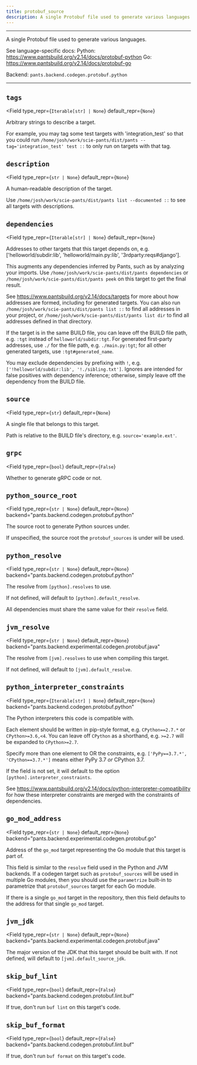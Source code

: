 ```yaml
---
title: protobuf_source
description: A single Protobuf file used to generate various languages.
---
```



---

A single Protobuf file used to generate various languages.

See language-specific docs:
Python: https://www.pantsbuild.org/v2.14/docs/protobuf-python
Go: https://www.pantsbuild.org/v2.14/docs/protobuf-go

Backend: <span className="color--primary">`pants.backend.codegen.protobuf.python`</span>

---

<span className={styles.options}>

## `tags`

<Field
    type_repr={`Iterable[str] | None`}
    default_repr={`None`}
>

Arbitrary strings to describe a target.

For example, you may tag some test targets with &#x27;integration_test&#x27; so that you could run `/home/josh/work/scie-pants/dist/pants --tag='integration_test' test ::` to only run on targets with that tag.

</Field>

## `description`

<Field
    type_repr={`str | None`}
    default_repr={`None`}
>

A human-readable description of the target.

Use `/home/josh/work/scie-pants/dist/pants list --documented ::` to see all targets with descriptions.

</Field>

## `dependencies`

<Field
    type_repr={`Iterable[str] | None`}
    default_repr={`None`}
>

Addresses to other targets that this target depends on, e.g. [&#x27;helloworld/subdir:lib&#x27;, &#x27;helloworld/main.py:lib&#x27;, &#x27;3rdparty:reqs#django&#x27;].

This augments any dependencies inferred by Pants, such as by analyzing your imports. Use `/home/josh/work/scie-pants/dist/pants dependencies` or `/home/josh/work/scie-pants/dist/pants peek` on this target to get the final result.

See https://www.pantsbuild.org/v2.14/docs/targets for more about how addresses are formed, including for generated targets. You can also run `/home/josh/work/scie-pants/dist/pants list ::` to find all addresses in your project, or `/home/josh/work/scie-pants/dist/pants list dir` to find all addresses defined in that directory.

If the target is in the same BUILD file, you can leave off the BUILD file path, e.g. `:tgt` instead of `helloworld/subdir:tgt`. For generated first-party addresses, use `./` for the file path, e.g. `./main.py:tgt`; for all other generated targets, use `:tgt#generated_name`.

You may exclude dependencies by prefixing with `!`, e.g. `['!helloworld/subdir:lib', '!./sibling.txt']`. Ignores are intended for false positives with dependency inference; otherwise, simply leave off the dependency from the BUILD file.

</Field>

## `source`

<Field
    type_repr={`str`}
    default_repr={`None`}
>

A single file that belongs to this target.

Path is relative to the BUILD file&#x27;s directory, e.g. `source='example.ext'`.

</Field>

## `grpc`

<Field
    type_repr={`bool`}
    default_repr={`False`}
>

Whether to generate gRPC code or not.

</Field>

## `python_source_root`

<Field
    type_repr={`str | None`}
    default_repr={`None`}
    backend="pants.backend.codegen.protobuf.python"
>

The source root to generate Python sources under.

If unspecified, the source root the `protobuf_sources` is under will be used.

</Field>

## `python_resolve`

<Field
    type_repr={`str | None`}
    default_repr={`None`}
    backend="pants.backend.codegen.protobuf.python"
>

The resolve from `[python].resolves` to use.

If not defined, will default to `[python].default_resolve`.

All dependencies must share the same value for their `resolve` field.

</Field>

## `jvm_resolve`

<Field
    type_repr={`str | None`}
    default_repr={`None`}
    backend="pants.backend.experimental.codegen.protobuf.java"
>

The resolve from `[jvm].resolves` to use when compiling this target.

If not defined, will default to `[jvm].default_resolve`.

</Field>

## `python_interpreter_constraints`

<Field
    type_repr={`Iterable[str] | None`}
    default_repr={`None`}
    backend="pants.backend.codegen.protobuf.python"
>

The Python interpreters this code is compatible with.

Each element should be written in pip-style format, e.g. `CPython==2.7.*` or `CPython>=3.6,<4`. You can leave off `CPython` as a shorthand, e.g. `>=2.7` will be expanded to `CPython>=2.7`.

Specify more than one element to OR the constraints, e.g. `['PyPy==3.7.*', 'CPython==3.7.*']` means either PyPy 3.7 _or_ CPython 3.7.

If the field is not set, it will default to the option `[python].interpreter_constraints`.

See https://www.pantsbuild.org/v2.14/docs/python-interpreter-compatibility for how these interpreter constraints are merged with the constraints of dependencies.

</Field>

## `go_mod_address`

<Field
    type_repr={`str | None`}
    default_repr={`None`}
    backend="pants.backend.experimental.codegen.protobuf.go"
>

Address of the `go_mod` target representing the Go module that this target is part of.

This field is similar to the `resolve` field used in the Python and JVM backends. If a codegen target such as `protobuf_sources` will be used in multiple Go modules, then you should use the `parametrize` built-in to parametrize that `protobuf_sources` target for each Go module.

If there is a single `go_mod` target in the repository, then this field defaults to the address for that single `go_mod` target.

</Field>

## `jvm_jdk`

<Field
    type_repr={`str | None`}
    default_repr={`None`}
    backend="pants.backend.experimental.codegen.protobuf.java"
>

The major version of the JDK that this target should be built with. If not defined, will default to `[jvm].default_source_jdk`.

</Field>

## `skip_buf_lint`

<Field
    type_repr={`bool`}
    default_repr={`False`}
    backend="pants.backend.codegen.protobuf.lint.buf"
>

If true, don&#x27;t run `buf lint` on this target&#x27;s code.

</Field>

## `skip_buf_format`

<Field
    type_repr={`bool`}
    default_repr={`False`}
    backend="pants.backend.codegen.protobuf.lint.buf"
>

If true, don&#x27;t run `buf format` on this target&#x27;s code.

</Field>

</span>
